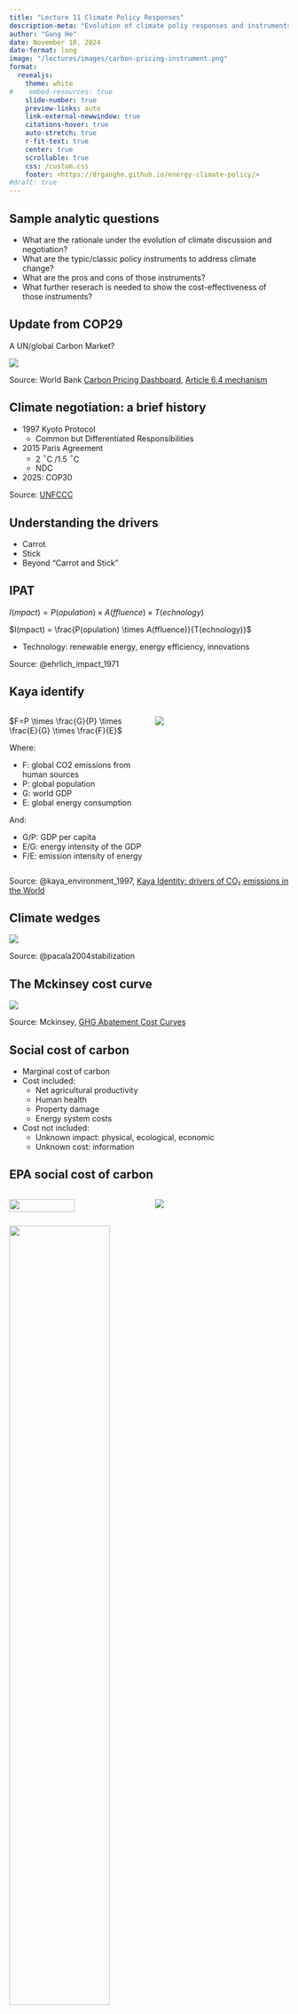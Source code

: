 ```yaml
---
title: "Lecture 11 Climate Policy Responses"
description-meta: "Evolution of climate poliy responses and instruments"
author: "Gang He"
date: November 18, 2024
date-format: long
image: "/lectures/images/carbon-pricing-instrument.png"
format:
  revealjs:
    theme: white
#    embed-resources: true
    slide-number: true
    preview-links: auto
    link-external-newwindow: true
    citations-hover: true
    auto-stretch: true
    r-fit-text: true
    center: true
    scrollable: true
    css: /custom.css
    footer: <https://drganghe.github.io/energy-climate-policy/>
#draft: true
---
```



## Sample analytic questions{.smaller}

-   What are the rationale under the evolution of climate discussion and negotiation?  
-   What are the typic/classic policy instruments to address climate change?  
-   What are the pros and cons of those instruments?  
-   What further reserach is needed to show the cost-effectiveness of those instruments?


## Update from COP29

A UN/global Carbon Market?

![](/lectures/images/carbon-pricing-instrument.png)

::: footer
Source: World Bank [Carbon Pricing Dashboard](https://carbonpricingdashboard.worldbank.org/), [Article 6.4 mechanism](https://unfccc.int/sites/default/files/resource/A6.4-SBM014-A05.pdf)
:::


## Climate negotiation: a brief history

- 1997 Kyoto Protocol  
  - Common but Differentiated Responsibilities  
- 2015 Paris Agreement 
  - 2 $^\circ$C /1.5 $^\circ$C
  - NDC  
- 2025: COP30

::: footer
Source: [UNFCCC](https://unfccc.int/process-and-meetings/the-paris-agreement)
:::


## Understanding the drivers

- Carrot
- Stick
- Beyond "Carrot and Stick"


## IPAT

$I(mpact) = P(opulation) \times A(ffluence) \times T(echnology)$

$I(mpact) = \frac{P(opulation) \times A(ffluence)}{T(echnology)}$

- Technology: renewable energy, energy efficiency, innovations

::: footer
Source: @ehrlich_impact_1971
:::


## Kaya identify{.smaller}

::: columns
::: {.column width="50%"}
$F=P \times \frac{G}{P} \times \frac{E}{G} \times \frac{F}{E}$

<p style="font-size:10pt">
Where:

- F: global CO2 emissions from human sources
- P: global population
- G: world GDP
- E: global energy consumption

And:

- G/P: GDP per capita
- E/G: energy intensity of the GDP
- F/E: emission intensity of energy
</p>

:::

::: {.column width="50%"}

![](/lectures/images/kaya-identity-co2.png){fig-align="center"}
:::

:::

::: footer
Source: @kaya_environment_1997, [Kaya Identity: drivers of CO₂ emissions in the World](https://ourworldindata.org/grapher/kaya-identity-co2)
:::


## Climate wedges

![](/lectures/images/pacala-socolow-wedges.png){fig-align="center"}

::: footer
Source: @pacala2004stabilization
:::


## The Mckinsey cost curve

![](/lectures/images/mckinsey-curve.png){fig-align="center"}

::: footer
Source: Mckinsey, [GHG Abatement Cost Curves](https://www.mckinsey.com/capabilities/sustainability/our-insights/greenhouse-gas-abatement-cost-curves)
:::


## Social cost of carbon{.smaller}

- Marginal cost of carbon\
- Cost included:\
  - Net agricultural productivity\
  - Human health\
  - Property damage\
  - Energy system costs\
- Cost not included:\
  - Unknown impact: physical, ecological, economic\
  - Unknown cost: information\


## EPA social cost of carbon

:::columns

::: {.column width="50%"}
![](/lectures/images/epa-scc-2010.png){width=70% fig-align="center"}

:::

::: {.column width="50%"}
![](/lectures/images/epa-scc-2015.png){fig-align="center"}

:::

:::

![](/lectures/images/EPASCC2020.png){width=60% fig-align="center"}

::: footer
Source: [EPA](https://www.epa.gov/system/files/documents/2023-12/epa_scghg_2023_report_final.pdf)
:::


## NYDEC 'Value of Carbon' Guidance

- Carbon dioxide: \$125 per ton  
- Methane: \$2,782 per ton  
- Nitrous oxide: \$44,727 per ton  

::: footer
Source: [NYDEC](https://www.dec.ny.gov/press/122070.html)
:::


## SCC updates

![](/lectures/images/scc185.png){fig-align="center"}

::: footer
Source: [RFF](https://www.resources.org/archives/the-social-cost-of-carbon-reaching-a-new-estimate/), @rennert2022comprehensive
:::


## Tax vs Cap and Trade{.smaller}

:::columns

::: {.column width="50%"}
Similarities:

- Achieve carbon emission reduction  
- Abatement costs  
- International competitiveness  
- Raising revenue  
- Social costs  
- Distributional impacts  

:::

::: {.column width="50%"}
Differences:

- Transaction costs  
- Performance under uncertainty  
- Linkages 
- Price volatility  
- Interaction with complementary policies  
- Market manipulation  
- Administrative requirements  

:::

:::

::: footer
Source: Read more: @stavinsRelativeMeritsCarbon2022
:::


## What works what's not

- Carbon tax vs. subsides\
- Regulations vs markets\
- Considering\
  - Societal acceptance\
  - Political feasibility


::: footer
Source: Read more: @armitage_innovation_2023
:::


## Best practices

- Energy efficiency\
- Low carbon eco-city\
- Renewable integration\
- Sectoral experiences\
- Policy/technology tools


## Policy instruments

![](/lectures/images/policy-instruments.png){fig-align="center"}

::: footer
Source: @armitage_innovation_2023
:::


## Type of instruments

- Regulations and Standards  
- Taxes and Charges  
- Tradable Permits
- Voluntary Agreements  
- Subsidies and Incentives  
- Inforamtion Instruments  
- R&DD  
- Non-Climate Policies (Cobenefits)

::: footer
Source: @IPCC_2007_WGIII_Ch_13
:::



------------------------------------------------------------------------

### References

::: {#refs}
:::

::: footer
Back to Title [Slide](lecture11.qmd), All [Lectures](schedule.qmd), Course [Home](https://drganghe.github.io/energy-climate-policy/), or Learn More About [Gang He](https://drganghe.github.io)
:::
